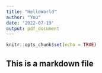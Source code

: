 ```yaml
---
title: "HelloWorld"
author: "You"
date: '2022-07-19'
output: pdf_document
---
```


```r
knitr::opts_chunk$set(echo = TRUE)
```



## This is a markdown file

